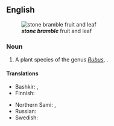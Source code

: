 ==English==
{{wikipedia}}
[[File:Rubus saxatilis02 cropped.jpg|thumb|right|'''''stone bramble''''' fruit and leaf]]

===Noun===
{{en-noun}}

# A plant species of the genus ''[[Rubus]]'', {{taxlink|Rubus saxatilis|species|noshow=1}}.

====Translations====
{{trans-top|Rubus saxatilis}}
* Bashkir: {{t|ba|бөрлөгән}}, {{qualifier|more specifically}} {{t|ba|ҡыҙыл бөрлөгән}}
* Finnish: {{t+|fi|lillukka}}
{{trans-mid}}
* Northern Sami: {{t|se|veaddemuorji}}, {{t|se|lážžamuorji}}
* Russian: {{t+|ru|костяни́ка|f}}
* Swedish: {{t+|sv|stenbär|n}}
{{trans-bottom}}